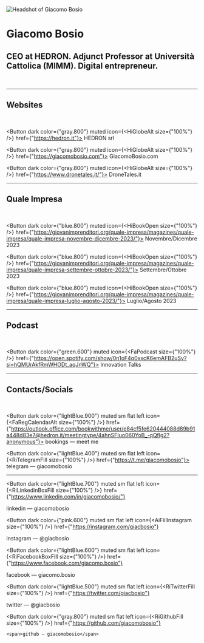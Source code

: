 
![Headshot of Giacomo Bosio](/img/header.png)

# Giacomo Bosio

## CEO at HEDRON. Adjunct Professor at Università Cattolica (MIMM). Digital entrepreneur.

<br />

---

## Websites

<br />

<Button dark color={"gray.800"} muted icon={<HiGlobeAlt size={"100%"} />} href={"https://hedron.it"}>
  <span>HEDRON srl</span>
</Button>

<Button dark color={"gray.800"} muted icon={<HiGlobeAlt size={"100%"} />} href={"https://giacomobosio.com"}>
  <span>GiacomoBosio.com</span>
</Button>

<Button dark color={"gray.800"} muted icon={<HiGlobeAlt size={"100%"} />} href={"https://www.dronetales.it/"}>
  <span>DroneTales.it</span>
</Button>

---

## Quale Impresa

<br />

<Button dark color={"blue.800"} muted icon={<HiBookOpen size={"100%"} />} href={"https://giovanimprenditori.org/quale-impresa/magazines/quale-impresa/quale-impresa-novembre-dicembre-2023/"}>
  <span>Novembre/Dicembre 2023</span>
</Button>

<Button dark color={"blue.800"} muted icon={<HiBookOpen size={"100%"} />} href={"https://giovanimprenditori.org/quale-impresa/magazines/quale-impresa/quale-impresa-settembre-ottobre-2023/"}>
  <span>Settembre/Ottobre 2023</span>
</Button>

<Button dark color={"blue.800"} muted icon={<HiBookOpen size={"100%"} />} href={"https://giovanimprenditori.org/quale-impresa/magazines/quale-impresa/quale-impresa-luglio-agosto-2023/"}>
  <span>Luglio/Agosto 2023</span>
</Button>

---

## Podcast

<br />

<Button dark color={"green.600"} muted icon={<FaPodcast size={"100%"} />} href={"https://open.spotify.com/show/0n1oF4q0xxcK6emAFB2uSv?si=hQMUrAkfRmWHODt_aqJnWQ"}>
  <span>Innovation Talks</span>
</Button>

---

## Contacts/Socials

<br />

<Button dark color={"lightBlue.900"} muted sm flat left icon={<FaRegCalendarAlt size={"100%"} />} href={"https://outlook.office.com/bookwithme/user/e84cf5fe620444088d89b91a448d83e7@hedron.it/meetingtype/4ahnSFIuo060YoB_-qQflg2?anonymous"}>
  <span>bookings — meet me</span>
</Button>

<Button dark color={"lightBlue.400"} muted sm flat left icon={<RiTelegramFill size={"100%"} />} href={"https://t.me/giacomobosio"}>
  <span>telegram — giacomobosio</span>
</Button>

---

<Button
  dark
  color={"lightBlue.700"}
  muted
  sm
  flat
  left
  icon={<RiLinkedinBoxFill size={"100%"} />}
  href={"https://www.linkedin.com/in/giacomobosio/"}
>
  <span>linkedin — giacomobosio</span>
</Button>

<Button
  dark
  color={"pink.600"}
  muted
  sm
  flat
  left
  icon={<AiFillInstagram size={"100%"} />}
  href={"https://instagram.com/giacbosio"}
>
  <span>instagram — @giacbosio</span>
</Button>

<Button
  dark
  color={"lightBlue.600"}
  muted
  sm
  flat
  left
  icon={<RiFacebookBoxFill size={"100%"} />}
  href={"https://www.facebook.com/giacomo.bosio"}
>
  <span>facebook — giacomo.bosio</span>
</Button>

<Button
  dark
  color={"lightBlue.500"}
  muted
  sm
  flat
  left
  icon={<RiTwitterFill size={"100%"} />}
  href={"https://twitter.com/giacbosio"}
>
  <span>twitter — @giacbosio</span>
</Button>

<Button 
  dark 
  color={"gray.800"} 
  muted 
  sm
  flat
  left 
  icon={<RiGithubFill size={"100%"} />} 
  href={"https://github.com/giacomobosio"}
  >
    <span>github — giacomobosio</span>
</Button>
